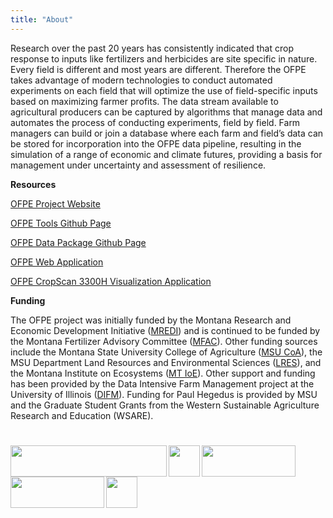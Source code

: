```yaml
---
title: "About"
---
```

Research over the past 20 years has consistently indicated that crop response to inputs like fertilizers and herbicides are site specific in nature. Every field is different and most years are different. Therefore the OFPE takes advantage of modern technologies to conduct automated experiments on each field that will optimize the use of field-specific inputs based on maximizing farmer profits. The data stream available to agricultural producers can be captured by algorithms that manage data and automates the process of conducting experiments, field by field. Farm managers can build or join a database where each farm and field's data can be stored for incorporation into the OFPE data pipeline, resulting in the simulation of a range of economic and climate futures, providing a basis for management under uncertainty and assessment of resilience. 

**Resources**

[OFPE Project Website](https://sites.google.com/site/ofpeframework/)

[OFPE Tools Github Page](https://github.com/paulhegedus/OFPE.git)

[OFPE Data Package Github Page]([here](https://github.com/paulhegedus/OFPEDATA.git))

[OFPE Web Application](https://paulhegedus.shinyapps.io/OFPE_AnalysisAndSim_App_v1/?_ga=2.189182059.1336631904.1592115204-590292424.1592115204)

[OFPE CropScan 3300H Visualization Application](https://paulhegedus.shinyapps.io/OFPE_Protein_Application/?_ga=2.69643152.1880072526.1592481594-590292424.1592115204)

**Funding**

The OFPE project was initially funded by the Montana Research and Economic Development Initiative ([MREDI](https://mus.edu/research/research_initiative.html)) and is continued to be funded by the Montana Fertilizer Advisory Committee ([MFAC](https://agriculture.montana.edu/mfac/index.html)). Other funding sources include the Montana State University College of Agriculture ([MSU CoA](https://agriculture.montana.edu)), the MSU Department Land Resources and Environmental Sciences ([LRES](https://landresources.montana.edu)), and the Montana Institute on Ecosystems ([MT IoE](https://montanaioe.org)). Other support and funding has been provided by the Data Intensive Farm Management project at the University of Illinois ([DIFM](https://publish.illinois.edu/data-intensive-farm-managment/)). Funding for Paul Hegedus is provided by MSU and the Graduate Student Grants from the Western Sustainable Agriculture Research and Education (WSARE).

# <img src="images/MREDI_logo.png" align="left" width="250" height = "50" /> <img src="images/msu_coa_logo.png" align="left" width="50" height = "50" /> <img src="images/MTIOE_logo.png" align="left" width="150" height = "50" />   <img src="images/DIFM_logo.png" align="left" width="150" height = "50" />  <img src="images/WSARE_logo.gif" align="left" width="50" height = "50" />

